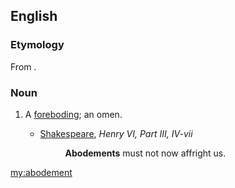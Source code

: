 ==English==

===Etymology===
From {{suffix|abode|ment}}.

===Noun===
{{en-noun}}

# {{obsolete}} A [[foreboding]]; an omen.
#* [[w:Shakespeare|Shakespeare]], ''Henry VI, Part III, IV-vii''
#*: '''Abodements''' must not now affright us.

[[my:abodement]]
